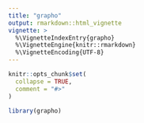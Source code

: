 ```yaml
---
title: "grapho"
output: rmarkdown::html_vignette
vignette: >
  %\VignetteIndexEntry{grapho}
  %\VignetteEngine{knitr::rmarkdown}
  %\VignetteEncoding{UTF-8}
---
```


```r
knitr::opts_chunk$set(
  collapse = TRUE,
  comment = "#>"
)
```

```r
library(grapho)
```

